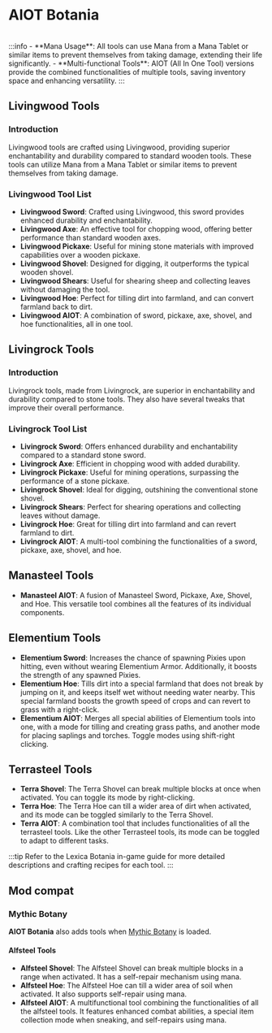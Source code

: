 # AIOT Botania


<ProjectHeader slug="aiot-botania" />

<br />
:::info
- **Mana Usage**: All tools can use Mana from a Mana Tablet or similar items to prevent
  themselves from taking damage, extending their life significantly.
- **Multi-functional Tools**: AIOT (All In One Tool) versions provide the combined functionalities of multiple tools,
  saving inventory space and enhancing versatility.
:::

## Livingwood Tools
### Introduction
Livingwood tools are crafted using Livingwood, providing superior enchantability and durability compared to standard
wooden tools. These tools can utilize Mana from a Mana Tablet or similar items to prevent themselves from taking damage.

### Livingwood Tool List
- **Livingwood Sword**: Crafted using Livingwood, this sword provides enhanced durability and enchantability.
- **Livingwood Axe**: An effective tool for chopping wood, offering better performance than standard wooden axes.
- **Livingwood Pickaxe**: Useful for mining stone materials with improved capabilities over a wooden pickaxe.
- **Livingwood Shovel**: Designed for digging, it outperforms the typical wooden shovel.
- **Livingwood Shears**: Useful for shearing sheep and collecting leaves without damaging the tool.
- **Livingwood Hoe**: Perfect for tilling dirt into farmland, and can convert farmland back to dirt.
- **Livingwood AIOT**: A combination of sword, pickaxe, axe, shovel, and hoe functionalities, all in one tool.

## Livingrock Tools
### Introduction
Livingrock tools, made from Livingrock, are superior in enchantability and durability compared to stone tools. They also
have several tweaks that improve their overall performance.

### Livingrock Tool List
- **Livingrock Sword**: Offers enhanced durability and enchantability compared to a standard stone sword.
- **Livingrock Axe**: Efficient in chopping wood with added durability.
- **Livingrock Pickaxe**: Useful for mining operations, surpassing the performance of a stone pickaxe.
- **Livingrock Shovel**: Ideal for digging, outshining the conventional stone shovel.
- **Livingrock Shears**: Perfect for shearing operations and collecting leaves without damage.
- **Livingrock Hoe**: Great for tilling dirt into farmland and can revert farmland to dirt.
- **Livingrock AIOT**: A multi-tool combining the functionalities of a sword, pickaxe, axe, shovel, and hoe.

## Manasteel Tools
- **Manasteel AIOT**: A fusion of Manasteel Sword, Pickaxe, Axe, Shovel, and Hoe. This versatile tool combines all the
  features of its individual components.

## Elementium Tools
- **Elementium Sword**: Increases the chance of spawning Pixies upon hitting, even without wearing Elementium Armor.
  Additionally, it boosts the strength of any spawned Pixies.
- **Elementium Hoe**: Tills dirt into a special farmland that does not break by jumping on it, and keeps itself wet
  without needing water nearby. This special farmland boosts the growth speed of crops and can revert to grass with a
  right-click.
- **Elementium AIOT**: Merges all special abilities of Elementium tools into one, with a mode for tilling and creating
  grass paths, and another mode for placing saplings and torches. Toggle modes using shift-right clicking.

## Terrasteel Tools

- **Terra Shovel**: The Terra Shovel can break multiple blocks at once when activated. You can toggle its mode by
  right-clicking.
- **Terra Hoe**: The Terra Hoe can till a wider area of dirt when activated, and its mode can be toggled similarly to
  the Terra Shovel.
- **Terra AIOT**: A combination tool that includes functionalities of all the terrasteel tools. Like the other
  Terrasteel tools, its mode can be toggled to adapt to different tasks.

:::tip
Refer to the Lexica Botania in-game guide for more detailed descriptions and crafting recipes for each tool.
:::

## Mod compat
### Mythic Botany
**AIOT Botania** also adds tools when [Mythic Botany](https://modrinth.com/mod/mythicbotany) is loaded.

#### Alfsteel Tools

- **Alfsteel Shovel**: The Alfsteel Shovel can break multiple blocks in a range when activated. It has a self-repair
  mechanism using mana.
- **Alfsteel Hoe**: The Alfsteel Hoe can till a wider area of soil when activated. It also supports self-repair using
  mana.
- **Alfsteel AIOT**: A multifunctional tool combining the functionalities of all the alfsteel tools. It features
  enhanced combat abilities, a special item collection mode when sneaking, and self-repairs
  using mana.
